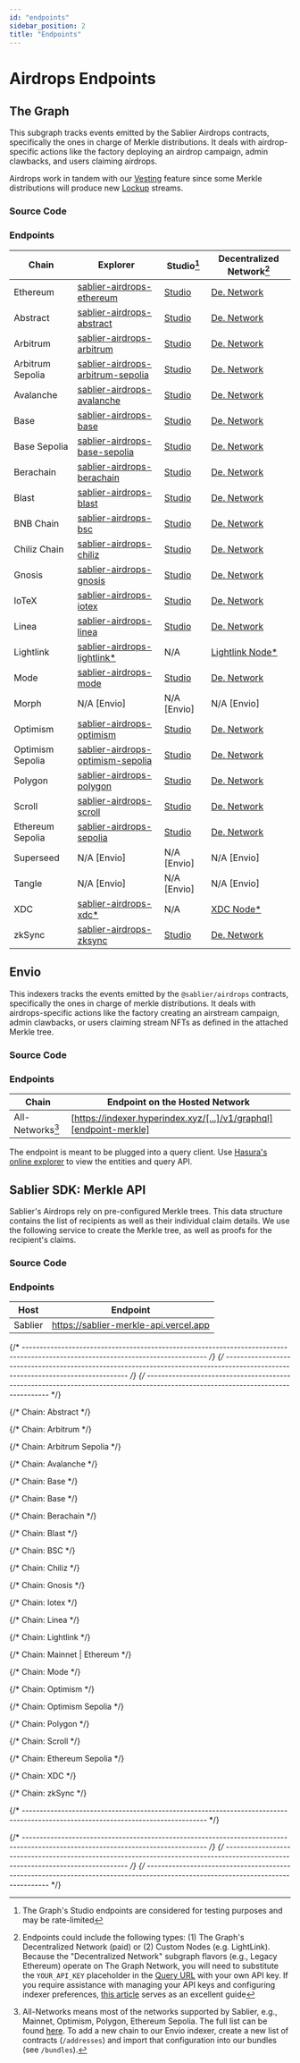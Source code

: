 ```yaml
---
id: "endpoints"
sidebar_position: 2
title: "Endpoints"
---
```



# Airdrops Endpoints

## The Graph

This subgraph tracks events emitted by the Sablier Airdrops contracts, specifically the ones in charge of Merkle
distributions. It deals with airdrop-specific actions like the factory deploying an airdrop campaign, admin clawbacks,
and users claiming airdrops.

Airdrops work in tandem with our [Vesting](/apps/features/vesting) feature since some Merkle distributions will produce
new [Lockup](/api/lockup/overview) streams.

<TheGraphSunset />
<DeprecatedSubgraphs protocol="airdrops" />

### Source Code

<LinkPreview
  href="https://github.com/sablier-labs/subgraphs/blob/main/apps/merkle"
  icon="github"
  subtitle="@sablier-labs/subgraphs - apps/merkle"
  title="Sablier Subgraphs - Merkle - The Graph"
/>

### Endpoints

| Chain            | Explorer                                                                | Studio[^2]                                 | Decentralized Network[^1]                        |
| ---------------- | ----------------------------------------------------------------------- | ------------------------------------------ | ------------------------------------------------ |
| Ethereum         | [sablier-airdrops-ethereum][explorer-airdrops-ethereum]                 | [Studio][studio-airdrops-ethereum]         | [De. Network][network-airdrops-ethereum]         |
| Abstract         | [sablier-airdrops-abstract][explorer-airdrops-abstract]                 | [Studio][studio-airdrops-abstract]         | [De. Network][network-airdrops-abstract]         |
| Arbitrum         | [sablier-airdrops-arbitrum][explorer-airdrops-arbitrum]                 | [Studio][studio-airdrops-arbitrum]         | [De. Network][network-airdrops-arbitrum]         |
| Arbitrum Sepolia | [sablier-airdrops-arbitrum-sepolia][explorer-airdrops-arbitrum-sepolia] | [Studio][studio-airdrops-arbitrum-sepolia] | [De. Network][network-airdrops-arbitrum-sepolia] |
| Avalanche        | [sablier-airdrops-avalanche][explorer-airdrops-avalanche]               | [Studio][studio-airdrops-avalanche]        | [De. Network][network-airdrops-avalanche]        |
| Base             | [sablier-airdrops-base][explorer-airdrops-base]                         | [Studio][studio-airdrops-base]             | [De. Network][network-airdrops-base]             |
| Base Sepolia     | [sablier-airdrops-base-sepolia][explorer-airdrops-base-sepolia]         | [Studio][studio-airdrops-base-sepolia]     | [De. Network][network-airdrops-base-sepolia]     |
| Berachain        | [sablier-airdrops-berachain][explorer-airdrops-berachain]               | [Studio][studio-airdrops-berachain]        | [De. Network][network-airdrops-berachain]        |
| Blast            | [sablier-airdrops-blast][explorer-airdrops-blast]                       | [Studio][studio-airdrops-blast]            | [De. Network][network-airdrops-blast]            |
| BNB Chain        | [sablier-airdrops-bsc][explorer-airdrops-bsc]                           | [Studio][studio-airdrops-bsc]              | [De. Network][network-airdrops-bsc]              |
| Chiliz Chain     | [sablier-airdrops-chiliz][explorer-airdrops-chiliz]                     | [Studio][studio-airdrops-chiliz]           | [De. Network][network-airdrops-chiliz]           |
| Gnosis           | [sablier-airdrops-gnosis][explorer-airdrops-gnosis]                     | [Studio][studio-airdrops-gnosis]           | [De. Network][network-airdrops-gnosis]           |
| IoTeX            | [sablier-airdrops-iotex][explorer-airdrops-iotex]                       | [Studio][studio-airdrops-iotex]            | [De. Network][network-airdrops-iotex]            |
| Linea            | [sablier-airdrops-linea][explorer-airdrops-linea]                       | [Studio][studio-airdrops-linea]            | [De. Network][network-airdrops-linea]            |
| Lightlink        | [sablier-airdrops-lightlink\*][explorer-airdrops-lightlink]             | N/A                                        | [Lightlink Node\*][custom-airdrops-lightlink]    |
| Mode             | [sablier-airdrops-mode][explorer-airdrops-mode]                         | [Studio][studio-airdrops-mode]             | [De. Network][network-airdrops-mode]             |
| Morph            | N/A [Envio]                                                             | N/A [Envio]                                | N/A [Envio]                                      |
| Optimism         | [sablier-airdrops-optimism][explorer-airdrops-optimism]                 | [Studio][studio-airdrops-optimism]         | [De. Network][network-airdrops-optimism]         |
| Optimism Sepolia | [sablier-airdrops-optimism-sepolia][explorer-airdrops-optimism-sepolia] | [Studio][studio-airdrops-optimism-sepolia] | [De. Network][network-airdrops-optimism-sepolia] |
| Polygon          | [sablier-airdrops-polygon][explorer-airdrops-polygon]                   | [Studio][studio-airdrops-polygon]          | [De. Network][network-airdrops-polygon]          |
| Scroll           | [sablier-airdrops-scroll][explorer-airdrops-scroll]                     | [Studio][studio-airdrops-scroll]           | [De. Network][network-airdrops-scroll]           |
| Ethereum Sepolia          | [sablier-airdrops-sepolia][explorer-airdrops-sepolia]                   | [Studio][studio-airdrops-sepolia]          | [De. Network][network-airdrops-sepolia]          |
| Superseed        | N/A [Envio]                                                             | N/A [Envio]                                | N/A [Envio]                                      |
| Tangle           | N/A [Envio]                                                             | N/A [Envio]                                | N/A [Envio]                                      |
| XDC              | [sablier-airdrops-xdc\*][explorer-airdrops-xdc]                         | N/A                                        | [XDC Node\*][custom-airdrops-xdc]                |
| zkSync           | [sablier-airdrops-zksync][explorer-airdrops-zksync]                     | [Studio][studio-airdrops-zksync]           | [De. Network][network-airdrops-zksync]           |

## Envio

<EnvioTip />

This indexers tracks the events emitted by the `@sablier/airdrops` contracts, specifically the ones in charge of merkle
distributions. It deals with airdrops-specific actions like the factory creating an airstream campaign, admin clawbacks,
or users claiming stream NFTs as defined in the attached Merkle tree.

### Source Code

<LinkPreview
  href="https://github.com/sablier-labs/subgraphs/blob/main/apps/merkle-envio"
  icon="github"
  subtitle="@sablier-labs/subgraphs - apps/merkle-envio"
  title="Sablier Subgraphs - Merkle - Envio"
/>

### Endpoints

| Chain            | Endpoint on the Hosted Network                                     |
| ---------------- | ------------------------------------------------------------------ |
| All-Networks[^3] | [https://indexer.hyperindex.xyz/[...]/v1/graphql][endpoint-merkle] |

The endpoint is meant to be plugged into a query client. Use
[Hasura's online explorer](https://cloud.hasura.io/public/graphiql?) to view the entities and query API.

## Sablier SDK: Merkle API

Sablier's Airdrops rely on pre-configured Merkle trees. This data structure contains the list of recipients as well as
their individual claim details. We use the following service to create the Merkle tree, as well as proofs for the
recipient's claims.

### Source Code

<LinkPreview
  href="https://github.com/sablier-labs/merkle-api"
  icon="github"
  subtitle="@sablier-labs/merkle-api"
  title="Sablier SDK - Merkle API"
/>

### Endpoints

| Host    | Endpoint                              |
| ------- | ------------------------------------- |
| Sablier | https://sablier-merkle-api.vercel.app |

{/* --------------------------------------------------------------------------------------------------------------------------------- */}
{/* --------------------------------------------------------------------------------------------------------------------------------- */}
{/* --------------------------------------------------------------------------------------------------------------------------------- */}

{/* Chain: Abstract */}

[network-airdrops-abstract]:
  https://gateway.thegraph.com/api/API_KEY/subgraphs/id/DRrf6mYEhRt9QieKvTjDHnSWcBm3GW96hpedMKVxLABx
[explorer-airdrops-abstract]: https://thegraph.com/explorer/subgraphs/DRrf6mYEhRt9QieKvTjDHnSWcBm3GW96hpedMKVxLABx
[studio-airdrops-abstract]: https://api.studio.thegraph.com/query/57079/sablier-airdrops-abstract/version/latest

{/* Chain: Arbitrum */}

[network-airdrops-arbitrum]:
  https://gateway.thegraph.com/api/API_KEY/subgraphs/id/HkHDg6NVVVeobhpcU4pTPMktyC25zd6xAQBGpYrWDgRr
[explorer-airdrops-arbitrum]: https://thegraph.com/explorer/subgraphs/HkHDg6NVVVeobhpcU4pTPMktyC25zd6xAQBGpYrWDgRr
[studio-airdrops-arbitrum]: https://api.studio.thegraph.com/query/57079/sablier-airdrops-arbitrum/version/latest

{/* Chain: Arbitrum Sepolia */}

[network-airdrops-arbitrum-sepolia]:
  https://gateway.thegraph.com/api/API_KEY/subgraphs/id/3S7v3VkDq8XMBd8EFVhKur2Vk44xScaW8a4BRjoPuYWk
[explorer-airdrops-arbitrum-sepolia]:
  https://thegraph.com/explorer/subgraphs/3S7v3VkDq8XMBd8EFVhKur2Vk44xScaW8a4BRjoPuYWk
[studio-airdrops-arbitrum-sepolia]:
  https://api.studio.thegraph.com/query/57079/sablier-airdrops-arbitrum-sepolia/version/latest

{/* Chain: Avalanche */}

[network-airdrops-avalanche]:
  https://gateway.thegraph.com/api/API_KEY/subgraphs/id/CpbN5Ps25UzqfdoqYdrjoSK4Him6nwDvdLK6a2sGS1PA
[explorer-airdrops-avalanche]: https://thegraph.com/explorer/subgraphs/CpbN5Ps25UzqfdoqYdrjoSK4Him6nwDvdLK6a2sGS1PA
[studio-airdrops-avalanche]: https://api.studio.thegraph.com/query/57079/sablier-airdrops-avalanche/version/latest

{/* Chain: Base */}

[network-airdrops-base]:
  https://gateway.thegraph.com/api/API_KEY/subgraphs/id/4SxPXkQNifgBYqje2C4yP5gz69erZwtD7GuLWgXHSLGe
[explorer-airdrops-base]: https://thegraph.com/explorer/subgraphs/4SxPXkQNifgBYqje2C4yP5gz69erZwtD7GuLWgXHSLGe
[studio-airdrops-base]: https://api.studio.thegraph.com/query/57079/sablier-airdrops-base/version/latest

{/* Chain: Base */}

[network-airdrops-base-sepolia]:
  https://gateway.thegraph.com/api/API_KEY/subgraphs/id/4R2hm27YJ7CVEJ97BbBJz2r4KTKYc8sTqqzrD8UzEfJt
[explorer-airdrops-base-sepolia]: https://thegraph.com/explorer/subgraphs/4R2hm27YJ7CVEJ97BbBJz2r4KTKYc8sTqqzrD8UzEfJt
[studio-airdrops-base-sepolia]: https://api.studio.thegraph.com/query/57079/sablier-airdrops-base-sepolia/version/latest

{/* Chain: Berachain */}

[network-airdrops-berachain]:
  https://gateway.thegraph.com/api/API_KEY/subgraphs/id/CnYsdmzuY3Mebwywvqv1WrXw9UZuPMTrxoGgR2UdThJE
[explorer-airdrops-berachain]: https://thegraph.com/explorer/subgraphs/CnYsdmzuY3Mebwywvqv1WrXw9UZuPMTrxoGgR2UdThJE
[studio-airdrops-berachain]: https://api.studio.thegraph.com/query/57079/sablier-airdrops-berachain/version/latest

{/* Chain: Blast */}

[network-airdrops-blast]:
  https://gateway.thegraph.com/api/API_KEY/subgraphs/id/657bogqYaDSSeqsoJcJ1kRqGnc3jC15UmcVLzsYxyxKK
[explorer-airdrops-blast]: https://thegraph.com/explorer/subgraphs/657bogqYaDSSeqsoJcJ1kRqGnc3jC15UmcVLzsYxyxKK
[studio-airdrops-blast]: https://api.studio.thegraph.com/query/57079/sablier-airdrops-blast/version/latest

{/* Chain: BSC */}

[network-airdrops-bsc]:
  https://gateway.thegraph.com/api/API_KEY/subgraphs/id/FXQT42kQPvpMJgsF5Bs6CqpxVvPP1LBqEhWThCCLMeGL
[explorer-airdrops-bsc]: https://thegraph.com/explorer/subgraphs/FXQT42kQPvpMJgsF5Bs6CqpxVvPP1LBqEhWThCCLMeGL
[studio-airdrops-bsc]: https://api.studio.thegraph.com/query/57079/sablier-airdrops-bsc/version/latest

{/* Chain: Chiliz */}

[network-airdrops-chiliz]:
  https://gateway.thegraph.com/api/API_KEY/subgraphs/id/6LK1aqrhzZCp6c88MEBDAR1VDLpZQiXpBKkceJ5Lu4LU
[explorer-airdrops-chiliz]: https://thegraph.com/explorer/subgraphs/6LK1aqrhzZCp6c88MEBDAR1VDLpZQiXpBKkceJ5Lu4LU
[studio-airdrops-chiliz]: https://api.studio.thegraph.com/query/57079/sablier-airdrops-chiliz/version/latest

{/* Chain: Gnosis */}

[network-airdrops-gnosis]:
  https://gateway.thegraph.com/api/API_KEY/subgraphs/id/kQEY5PYbjx4SMKyMUwqJHRLDzKH1aUqGsf1cnibU7Kn
[explorer-airdrops-gnosis]: https://thegraph.com/explorer/subgraphs/kQEY5PYbjx4SMKyMUwqJHRLDzKH1aUqGsf1cnibU7Kn
[studio-airdrops-gnosis]: https://api.studio.thegraph.com/query/57079/sablier-airdrops-gnosis/version/latest

{/* Chain: Iotex */}

[network-airdrops-iotex]:
  https://gateway.thegraph.com/api/API_KEY/subgraphs/id/G39uCzr1FDY7pBFe8DwShAxhMeC6dbZetutVg6wjtks3
[explorer-airdrops-iotex]: https://thegraph.com/explorer/subgraphs/G39uCzr1FDY7pBFe8DwShAxhMeC6dbZetutVg6wjtks3
[studio-airdrops-iotex]: https://api.studio.thegraph.com/query/57079/sablier-airdrops-gnosis/version/latest

{/* Chain: Linea */}

[network-airdrops-linea]:
  https://gateway.thegraph.com/api/API_KEY/subgraphs/id/6koYFSd8FQizdQWLTdRpL1yTmAbpMgN1vZN5W6ajZiTN
[explorer-airdrops-linea]: https://thegraph.com/explorer/subgraphs/6koYFSd8FQizdQWLTdRpL1yTmAbpMgN1vZN5W6ajZiTN
[studio-airdrops-linea]: https://api.studio.thegraph.com/query/57079/sablier-airdrops-linea/version/latest

{/* Chain: Lightlink */}

[explorer-airdrops-lightlink]:
  https://graph.phoenix.lightlink.io/query/subgraphs/name/lightlink/sablier-airdrops-lightlink/graphql
[custom-airdrops-lightlink]:
  https://graph.phoenix.lightlink.io/query/subgraphs/name/lightlink/sablier-airdrops-lightlink

{/* Chain: Mainnet | Ethereum */}

[explorer-airdrops-ethereum]: https://thegraph.com/explorer/subgraphs/DFD73EcSue44R7mpHvXeyvcgaT8tR1iKakZFjBsiFpjs
[studio-airdrops-ethereum]: https://api.studio.thegraph.com/query/57079/sablier-airdrops-ethereum/version/latest
[network-airdrops-ethereum]:
  https://gateway.thegraph.com/api/API_KEY/subgraphs/id/DFD73EcSue44R7mpHvXeyvcgaT8tR1iKakZFjBsiFpjs

{/* Chain: Mode */}

[network-airdrops-mode]:
  https://gateway.thegraph.com/api/API_KEY/subgraphs/id/HZMkVX5c2qf7BqbidwpcQMsHGWTDdEKwVjnwenzo9s6m
[explorer-airdrops-mode]: https://thegraph.com/explorer/subgraphs/HZMkVX5c2qf7BqbidwpcQMsHGWTDdEKwVjnwenzo9s6m
[studio-airdrops-mode]: https://api.studio.thegraph.com/query/57079/sablier-airdrops-mode/version/latest

{/* Chain: Optimism */}

[network-airdrops-optimism]:
  https://gateway.thegraph.com/api/API_KEY/subgraphs/id/CHJtCNDzPqngpa1YJoaVrjuufZL6k6VkEkG9ZFUMQzF7
[explorer-airdrops-optimism]: https://thegraph.com/explorer/subgraphs/CHJtCNDzPqngpa1YJoaVrjuufZL6k6VkEkG9ZFUMQzF7
[studio-airdrops-optimism]: https://api.studio.thegraph.com/query/57079/sablier-airdrops-optimism/version/latest

{/* Chain: Optimism Sepolia */}

[network-airdrops-optimism-sepolia]:
  https://gateway.thegraph.com/api/API_KEY/subgraphs/id/3kp1eR2T1XpvvLkSZ7Wtt45DbDaiykTes478RZ7zwTz
[explorer-airdrops-optimism-sepolia]:
  https://thegraph.com/explorer/subgraphs/3kp1eR2T1XpvvLkSZ7Wtt45DbDaiykTes478RZ7zwTz
[studio-airdrops-optimism-sepolia]:
  https://api.studio.thegraph.com/query/57079/sablier-airdrops-optimism-sepolia/version/latest

{/* Chain: Polygon */}

[network-airdrops-polygon]:
  https://gateway.thegraph.com/api/API_KEY/subgraphs/id/FRbBKiDyM5YpFAqHLXRfQWwQdMGzFL82hqoPXPpXzAHE
[explorer-airdrops-polygon]: https://thegraph.com/explorer/subgraphs/FRbBKiDyM5YpFAqHLXRfQWwQdMGzFL82hqoPXPpXzAHE
[studio-airdrops-polygon]: https://api.studio.thegraph.com/query/57079/sablier-airdrops-polygon/version/latest

{/* Chain: Scroll */}

[network-airdrops-scroll]:
  https://gateway.thegraph.com/api/API_KEY/subgraphs/id/Ev4xS8VxuoUcpgqz5A2BkTgQxQeskm4Fg41XzVJ2DX9
[explorer-airdrops-scroll]: https://thegraph.com/explorer/subgraphs/Ev4xS8VxuoUcpgqz5A2BkTgQxQeskm4Fg41XzVJ2DX9
[studio-airdrops-scroll]: https://api.studio.thegraph.com/query/57079/sablier-airdrops-scroll/version/latest

{/* Chain: Ethereum Sepolia */}

[network-airdrops-sepolia]:
  https://gateway.thegraph.com/api/API_KEY/subgraphs/id/8PLGDyXEsPgRTAnozL7MAjmTUFY4TBzs8i4F9Pq3wwSh
[explorer-airdrops-sepolia]: https://thegraph.com/explorer/subgraphs/8PLGDyXEsPgRTAnozL7MAjmTUFY4TBzs8i4F9Pq3wwSh
[studio-airdrops-sepolia]: https://api.studio.thegraph.com/query/57079/sablier-airdrops-sepolia/version/latest

{/* Chain: XDC */}

[explorer-airdrops-xdc]: https://graphql.xinfin.network/subgraphs/name/xdc/sablier-airdrops-xdc/graphql
[custom-airdrops-xdc]: https://graphql.xinfin.network/subgraphs/name/xdc/sablier-airdrops-xdc

{/* Chain: zkSync */}

[network-airdrops-zksync]:
  https://gateway.thegraph.com/api/API_KEY/subgraphs/id/64iDUwNVWKukw67nqTXif5taEfLug4Qf1c2suAv5hrqN
[explorer-airdrops-zksync]: https://thegraph.com/explorer/subgraphs/64iDUwNVWKukw67nqTXif5taEfLug4Qf1c2suAv5hrqN
[studio-airdrops-zksync]: https://api.studio.thegraph.com/query/57079/sablier-airdrops-zksync/version/latest

{/* --------------------------------------------------------------------------------------------------------------------------------- */}

[endpoint-merkle]: https://indexer.hyperindex.xyz/508d217/v1/graphql

{/* --------------------------------------------------------------------------------------------------------------------------------- */}
{/* --------------------------------------------------------------------------------------------------------------------------------- */}
{/* --------------------------------------------------------------------------------------------------------------------------------- */}

[^1]:
    Endpoints could include the following types: (1) The Graph's Decentralized Network (paid) or (2) Custom Nodes (e.g.
    LightLink). Because the "Decentralized Network" subgraph flavors (e.g., Legacy Ethereum) operate on The Graph
    Network, you will need to substitute the `YOUR_API_KEY` placeholder in the
    [Query URL](https://thegraph.com/docs/en/deploying/subgraph-studio-faqs/#6-how-do-i-find-query-urls-for-subgraphs-if-im-not-the-developer-of-the-subgraph-i-want-to-use)
    with your own API key. If you require assistance with managing your API keys and configuring indexer preferences,
    [this article](https://thegraph.com/docs/en/studio/managing-api-keys/) serves as an excellent guide

[^2]: The Graph's Studio endpoints are considered for testing purposes and may be rate-limited

[^3]:
    All-Networks means most of the networks supported by Sablier, e.g., Mainnet, Optimism, Polygon, Ethereum Sepolia. The full
    list can be found [here](https://github.com/sablier-labs/subgraphs/blob/main/packages/constants/src). To add a new
    chain to our Envio indexer, create a new list of contracts (`/addresses`) and import that configuration into our
    bundles (see `/bundles`).
